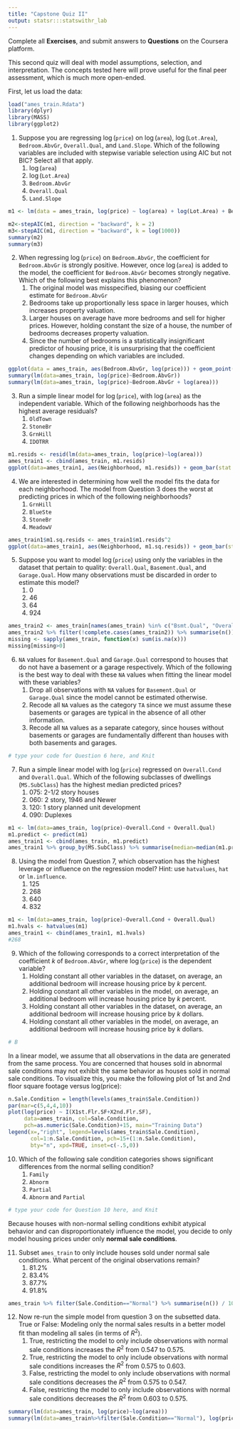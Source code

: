 ```yaml
---
title: "Capstone Quiz II"
output: statsr:::statswithr_lab
---
```


<div id="instructions">
Complete all **Exercises**, and submit answers to **Questions** on the Coursera 
platform.
</div>

This second quiz will deal with model assumptions, selection, and interpretation.  The concepts tested here will prove useful for the final peer assessment, which is much more open-ended.

First, let us load the data:

```r
load("ames_train.Rdata")
library(dplyr)
library(MASS)
library(ggplot2)
```


1. Suppose you are regressing $\log$(`price`) on $\log$(`area`), $\log$(`Lot.Area`), `Bedroom.AbvGr`, `Overall.Qual`, and `Land.Slope`.  Which of the following variables are included with stepwise variable selection using AIC but not BIC?  Select all that apply.
<ol>
<li> $\log$(`area`) </li>
<li> $\log$(`Lot.Area`) </li> 
<li> `Bedroom.AbvGr` </li> 
<li> `Overall.Qual` </li>
<li> `Land.Slope` </li>
</ol>
```r
m1 <- lm(data = ames_train, log(price) ~ log(area) + log(Lot.Area) + Bedroom.AbvGr + Overall.Qual + Land.Slope)

m2<-stepAIC(m1, direction = "backward", k = 2)
m3<-stepAIC(m1, direction = "backward", k = log(1000))
summary(m2)
summary(m3)
```

\fb{Use the function `stepAIC` from the `MASS` package.  In AIC, $k = 2$, whereas in BIC, $k = \log(n)$.

This question refers to the following learning objective(s):
Use principled statistical methods to select a single parsimonious model.
}


2. When regressing $\log$(`price`) on `Bedroom.AbvGr`, the coefficient for `Bedroom.AbvGr` is strongly positive.  However, once $\log$(`area`) is added to the model, the coefficient for `Bedroom.AbvGr` becomes strongly negative.  Which of the following best explains this phenomenon?
<ol>
<li> The original model was misspecified, biasing our coefficient estimate for `Bedroom.AbvGr`
<li> Bedrooms take up proportionally less space in larger houses, which increases property valuation.
<li> Larger houses on average have more bedrooms and sell for higher prices.  However, holding constant the size of a house, the number of bedrooms decreases property valuation.
<li> Since the number of bedrooms is a statistically insignificant predictor of housing price, it is unsurprising that the coefficient changes depending on which variables are included.
</ol>

```r
ggplot(data = ames_train, aes(Bedroom.AbvGr, log(price))) + geom_point()
summary(lm(data=ames_train, log(price)~Bedroom.AbvGr))
summary(lm(data=ames_train, log(price)~Bedroom.AbvGr + log(area)))
```

\fb{Recall: the interpretation of a coefficient holds constant all other variables included in the model.

This question refers to the following learning objective(s):
Interpret the estimate for a slope (say $$b_1$$) as "All else held constant, for each unit increase in $$x_1$$, we would expect $$y$$ to be higher/lower on average by $$b_1$$."
}

3.  Run a simple linear model for $\log$(`price`), with $\log$(`area`) as the independent variable.  Which of the following neighborhoods has the highest average residuals?  
<ol>
<li> `OldTown`
<li> `StoneBr`
<li> `GrnHill`
<li> `IDOTRR`
</ol>

```r
m1.resids <- resid(lm(data=ames_train, log(price)~log(area)))
ames_train1 <- cbind(ames_train, m1.resids)
ggplot(data=ames_train1, aes(Neighborhood, m1.resids)) + geom_bar(stat = "summary", fun.y = "mean") + coord_flip()

```

\fb{Extract the residual from a model (say `m.1`) with the command `resid(m.1)`.  Then summarize the residuals, grouping by neighborhood.

This question refers to the following learning objective(s):
Identify the assumptions of linear regression and assess when a model may need to be improved.
Examine the residuals of a linear model.
}

4. We are interested in determining how well the model fits the data for each neighborhood.  The model from Question 3 does the worst at predicting prices in which of the following neighborhoods?
<ol>
<li> `GrnHill`
<li> `BlueSte`
<li> `StoneBr`
<li> `MeadowV`
</ol>

```r
ames_train1$m1.sq.resids <- ames_train1$m1.resids^2
ggplot(data=ames_train1, aes(Neighborhood, m1.sq.resids)) + geom_bar(stat = "summary", fun.y = "mean") + coord_flip()

```

\fb{The average squared residuals is one good measure for comparing how well the model predicts prices between neighborhoods.  Find the neighborhood for which this is maximized.

This question refers to the following learning objective(s):
Examine the residuals of a linear model.
}

5. Suppose you want to model  $\log$(`price`) using only the variables in the dataset that pertain to quality: `Overall.Qual`, `Basement.Qual`, and `Garage.Qual`.  How many observations must be discarded in order to estimate this model?
<ol>
<li> 0
<li> 46
<li> 64
<li> 924
</ol>

```r
ames_train2 <- ames_train[names(ames_train) %in% c("Bsmt.Qual", "Overall.Qual", "Garage.Qual")]
ames_train2 %>% filter(!complete.cases(ames_train2)) %>% summarise(n())
missing <- sapply(ames_train, function(x) sum(is.na(x)))
missing[missing>0]
```

\fb{Run the model in R.  How many observations are used?  There are 1000 originally in the data.

This question refers to the following learning objective(s):
Identify the assumptions of linear regression and assess when a model may need to be improved.
}

6.  `NA` values for `Basement.Qual` and `Garage.Qual` correspond to houses that do not have a basement or a garage respectively.  Which of the following is the best way to deal with these `NA` values when fitting the linear model with these variables?    
<ol>
<li> Drop all observations with `NA` values for `Basement.Qual` or `Garage.Qual` since the model cannot be estimated otherwise.
<li> Recode all `NA` values as the category `TA` since we must assume these basements or garages are typical in the absence of all other information.
<li> Recode all `NA` values as a separate category, since houses without basements or garages are fundamentally different than houses with both basements and garages.
</ol>

```r
# type your code for Question 6 here, and Knit

```

\fb{We can use the information that a house does not have a basement or garage to create a separate category for `NA` values.  This will allow us to avoid discarding observations and use the model to predict prices for out-of-sample houses that lack garages or basements.

This question refers to the following learning objective(s):
Check the assumptions of a linear model.
}

7. Run a simple linear model with  $\log$(`price`) regressed on `Overall.Cond` and `Overall.Qual`.  Which of the following subclasses of dwellings (`MS.SubClass`) has the highest median predicted prices?
<ol>
<li> 075: 2-1/2 story houses
<li> 060: 2 story, 1946 and Newer
<li> 120: 1 story planned unit development
<li> 090: Duplexes
</ol>

```r
m1 <- lm(data=ames_train, log(price)~Overall.Cond + Overall.Qual)
m1.predict <- predict(m1)
ames_train1 <- cbind(ames_train, m1.predict)
ames_train1 %>% group_by(MS.SubClass) %>% summarise(median=median(m1.predict)) %>% arrange(desc(median))

```

\fb{After fitting the model, use the `predict` function to find the predicted values for each observation in the data set.  Then use `group_by` and `summarise` in dplyr to find the median predicted price for each subclass of dwellings.

This question refers to the following learning objective(s):
Predict the value of the response variable for a given value of the explanatory variable, $x^\star$, by plugging in $x^\star$ in the linear model:
}

8. Using the model from Question 7, which observation has the highest leverage or influence on the regression model?  Hint: use `hatvalues`, `hat` or `lm.influence`.
<ol>
<li> 125
<li> 268
<li> 640
<li> 832
</ol>

```r
m1 <- lm(data=ames_train, log(price)~Overall.Cond + Overall.Qual)
m1.hvals <- hatvalues(m1)
ames_train1 <- cbind(ames_train1, m1.hvals)
#268
```

\fb{First, fit the model from question 7.  Then, using `hatvalues` or a combination of `hat` and `lm.influence`, you can extract the leverage values of the model.  The higher the leverage, the more influential the observation is on the model fit.

This question refers to the following learning objective(s):
Identify outliers and high leverage points in a linear model.
}

9. Which of the following corresponds to a correct interpretation of the coefficient $k$ of `Bedroom.AbvGr`, where  $\log$(`price`) is the dependent variable?
<ol>
<li> Holding constant all other variables in the dataset, on average, an additional bedroom will increase housing price by $k$ percent.
<li> Holding constant all other variables in the model, on average, an additional bedroom will increase housing price by $k$ percent.
<li> Holding constant all other variables in the dataset, on average, an additional bedroom will increase housing price by $k$ dollars.
<li> Holding constant all other variables in the model, on average, an additional bedroom will increase housing price by $k$ dollars.
</ol>

```r
# B

```

\fb{In a multiple regression setting, we only hold constant all other variables included in the model.  Also, since we use `log(price)` as our dependent variable, we interpret the coefficient as a percent increase or decrease, rather than an absolute increase or decrease.

This question refers to the following learning objective(s):
Interpret the estimate for a slope (say $$b_1$$) as "All else held constant, for each unit increase in $$x_1$$, we would expect $$y$$ to be higher/lower on average by $$b_1$$."
}

In a linear model, we assume that all observations in the data are generated from the same process.  You are concerned that houses sold in abnormal sale conditions may not exhibit the same behavior as houses sold in normal sale conditions.  To visualize this, you make the following plot of 1st and 2nd floor square footage versus log(price):

```r
n.Sale.Condition = length(levels(ames_train$Sale.Condition))
par(mar=c(5,4,4,10))
plot(log(price) ~ I(X1st.Flr.SF+X2nd.Flr.SF), 
     data=ames_train, col=Sale.Condition,
     pch=as.numeric(Sale.Condition)+15, main="Training Data")
legend(x=,"right", legend=levels(ames_train$Sale.Condition),
       col=1:n.Sale.Condition, pch=15+(1:n.Sale.Condition),
       bty="n", xpd=TRUE, inset=c(-.5,0))
```

10. Which of the following sale condition categories shows significant differences from the normal selling condition?
<ol>
<li> `Family`
<li> `Abnorm`
<li> `Partial`
<li> `Abnorm` and `Partial`
</ol>

```r
# type your code for Question 10 here, and Knit

```


\fb{A house sold under abnormal conditions often sells for much less than expected given its square footage.  Similarly, a partial sale of a house results in a higher price on average holding constant square footage.  However, one partial sale has a total square footage of over 4000, which is highly influential on the regression results.

This question refers to the following learning objective(s):
Be cautious about using a categorical explanatory variable when one of the levels has very few observations, as these may act as influential points.
List the conditions for multiple linear regression.
}


Because houses with non-normal selling conditions exhibit atypical behavior and can disproportionately influence the model, you decide to only model housing prices under only **normal sale conditions**.  

11. Subset `ames_train` to only include houses sold under normal sale conditions.  What percent of the original observations remain?
<ol>
<li> 81.2\%
<li> 83.4\%
<li> 87.7\%
<li> 91.8\%
</ol>

```r
ames_train %>% filter(Sale.Condition=="Normal") %>% summarise(n()) / 1000

```

\fb{Use either `dplyr` or the `subset` R command, setting the logical condition to be `Sale.Condition == T`.

This question refers to the following learning objective(s):
Use R commands to effectively manipulate data.
}

12. Now re-run the simple model from question 3 on the subsetted data.  True or False: Modeling only the normal sales results in a better model fit than modeling all sales (in terms of $R^2$).
<ol>
<li> True, restricting the model to only include observations with normal sale conditions increases the $R^2$ from 0.547 to 0.575.
<li> True, restricting the model to only include observations with normal sale conditions increases the $R^2$ from 0.575 to 0.603.
<li> False, restricting the model to only include observations with normal sale conditions decreases the $R^2$ from 0.575 to 0.547.
<li> False, restricting the model to only include observations with normal sale conditions decreases the $R^2$ from 0.603 to 0.575.
</ol>

```r
summary(lm(data=ames_train, log(price)~log(area)))
summary(lm(data=ames_train%>%filter(Sale.Condition=="Normal"), log(price)~log(area)))

```

\fb{Run the model under both the full and subsetted data.  Calculate the $R^2$ values for each model and compare.

This question refers to the following learning objective(s):
Be cautious about using a categorical explanatory variable when one of the levels has very few observations, as these may act as influential points.
Define $R^2$ as the percentage of the variability in the response variable explained by the the explanatory variable.

}
